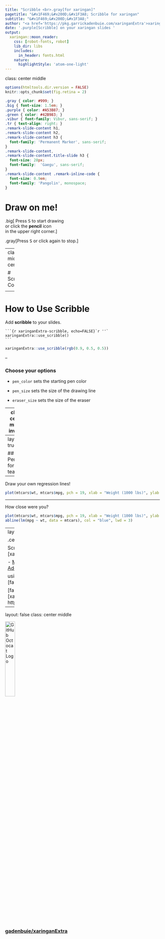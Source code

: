 ```yaml
---
title: "Scribble <br>.gray[for xaringan]"
pagetitle: "&#x1F469;&#x200D;&#x1F3A8; Scribble for xaringan"
subtitle: "&#x1F469;&#x200D;&#x1F3A8;"
author: "<a href='https://pkg.garrickadenbuie.com/xaringanExtra'>xaringanExtra<a>"
date: '.purple[Scribble] on your xaringan slides '
output:
  xaringan::moon_reader:
    css: [robot-fonts, robot]
    lib_dir: libs
    includes:
      in_header: fonts.html
    nature:
      highlightStyle: 'atom-one-light'
---
```


class: center middle

```r
options(htmltools.dir.version = FALSE)
knitr::opts_chunk$set(fig.retina = 2)
```

```css
.gray { color: #999; }
.big { font-size: 1.5em; }
.purple { color: #A53B87; }
.green { color: #42B983; }
.vibur { font-family: Vibur, sans-serif; }
.tr { text-align: right; }
.remark-slide-content h1,
.remark-slide-content h2,
.remark-slide-content h3 {
  font-family: 'Permanent Marker', sans-serif;
}
.remark-slide-content,
.remark-slide-content.title-slide h3 {
  font-size: 28px;
  font-family:  'Gaegu', sans-serif;
}
.remark-slide-content .remark-inline-code {
  font-size: 0.9em;
  font-family: 'Pangolin', monospace;
}
```


# Draw on me!

.big[
Press <kbd>S</kbd> to start drawing<br>
or click the **pencil** icon<br>
in the upper right corner.
]

.gray[Press <kbd>S</kbd> or click again to stop.]

---
class: middle center

# Scribble Controls

<div style="display: grid; grid-template-columns: repeat(3, 1fr);">
<div><div id="pencil-icon" style="color: var(--xe-scribble--button-inactive-color)"></div><div style="padding: 1em"><strong style="color: red">Draw</strong><br>on your slides</div></div>
<div><div id="erase-icon" style="color: var(--xe-scribble--button-inactive-color)"></div><div style="padding: 1em"><strong style="color: red">Erase</strong><br>individual lines</div></div>
<div><div id="clear-icon" style="color: var(--xe-scribble--button-inactive-color)"></div><div style="padding: 1em"><strong style="color: red">Clear</strong><br>drawings from a slide</div></div>
</div>

---

# How to Use Scribble

Add **scribble** to your slides.

````
```{r xaringanExtra-scribble, echo=FALSE}`r ''`
xaringanExtra::use_scribble()
```
````

```r
xaringanExtra::use_scribble(rgb(0.9, 0.5, 0.5))
```

--

### Choose your options

- `pen_color` sets the starting pen color

- `pen_size` sets the size of the drawing line

- `eraser_size` sets the size of the eraser

---
class: center middle inverse

# Try It Now!

.green[**scribble** works great with touch devices]

---
layout: true

## Perfect for teaching

---

Draw your own regression lines!

```r
plot(mtcars$wt, mtcars$mpg, pch = 19, xlab = "Weight (1000 lbs)", ylab = "Miles per US Gallon")
```

---

How close were you?

```r
plot(mtcars$wt, mtcars$mpg, pch = 19, xlab = "Weight (1000 lbs)", ylab = "Miles per US Gallon")
abline(lm(mpg ~ wt, data = mtcars), col = "blue", lwd = 3)
```

---
layout: false
class: middle

.center[
# Thanks &#x1F64F;

Scribble was built for [xaringan] by 

- [Matt Warkentin](https://mattwarkentin.github.io/) and 
- [Garrick Aden-Buie](https://www.garrickadenbuie.com)

using the amazing [fabric.js][fabric] library
]

[fabric]: http://fabricjs.com/
[xaringan]: https://slides.yihui.org/xaringan

---
layout: false
class: center middle

<img src="https://github.githubassets.com/images/modules/logos_page/GitHub-Mark.png" width="25%" alt="GitHub Octocat Logo" />

### [gadenbuie/xaringanExtra](https://github.com/gadenbuie/xaringanExtra)

